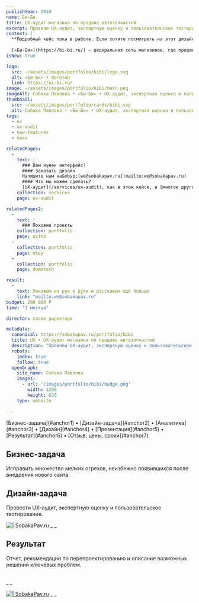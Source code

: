 ```yaml
---
publishYear: 2019
name: Би-Би
title: UX-аудит магазина по продаже автозапчастей
excerpt: Провели UX-аудит, экспертную оценку и пользовательское тестирование
context: |
  **Подробный кейс пока в работе. Если хотите посмотреть на этот дизайн в деталях, пишите нам на [we@sobakapav.ru](mailto:we@sobakapav.ru)**
  
  [«Би-Би»](https://bi-bi.ru/) — федеральная сеть магазинов, где продаются автозапчасти, аксессуары и другие товары для автовладельцев. Магазины сети есть более чем в сорока городах. 
isNew: true

logo:
  src: ~/assets/images/portfolio/bibi/logo.svg
  alt: «Би-Би» • Логотип
  link: https://bi-bi.ru/
image: ~/assets/images/portfolio/bibi/main.png
imageAlt: Собака Павлова • «Би-Би» • UX-аудит, экспертная оценка и пользовательское тестирование
thumbnail:
  src: ~/assets/images/portfolio/cards/bibi.svg
  alt: Собака Павлова • «Би-Би» • UX-аудит, экспертная оценка и пользовательское тестирование
tags:
  - ec
  - ux-audit
  - new-features
  - mass

relatedPages:
  -
    text: |
      ### Вам нужен интерфейс?
      #### Заказать дизайн
      Напишите нам на&nbsp;[we@sobakapav.ru](mailto:we@sobakapav.ru) 
      #### Что мы можем сделать?
      [UX-аудит](/services/ux-audit), как в этом кейсе, и [многое другое](/services). 
    collection: services
    page: ux-audit

relatedPages2:
  -
    text: |
      ### Похожие проекты
    collection: portfolio
    page: avito
  - 
    collection: portfolio
    page: okey
  - 
    collection: portfolio
    page: domotech

result:
  -
    text: Покажем из рук в руки и расскажем ещё больше
    link: "mailto:we@sobakapav.ru"
budget: 260 000 ₽
time: "3 месяца"

director: слово директора

metadata:
  canonical: https://sobakapav.ru/portfolio/bibi
  title: UX • UX-аудит магазина по продаже автозапчастей
  description: "Провели UX-аудит, экспертную оценку и пользовательское тестирование"
  robots:
    index: true
    follow: true
  openGraph:
    site_name: Собака Павлова
    images:
      - url: '/images/portfolio/bibi/badge.png'
        width: 1200
        height: 630
    type: website
  
---
```


<TOC>
[Бизнес-задача](#anchor1) • [Дизайн-задача](#anchor2) • [Аналитика](#anchor3) • [Дизайн](#anchor4) • [Презентация](#anchor5) • [Результат](#anchor6) • [Отзыв, цены, сроки](#anchor7)
</TOC>

## <a name="anchor1" />Бизнес-задача

Исправить множество мелких огрехов, неизбежно появившихся после внедрения нового сайта.

## <a name="anchor2" />Дизайн-задача

Провести UX-аудит, экспертную оценку и пользовательское тестирование.

![ | SobakaPav.ru](~/assets/images/portfolio/bibi/1.png)
_ _

## <a name="anchor3" />Результат

Отчет, рекомендации по перепроектированию и описание возможных решений ключевых проблем.

<div class="flex gap-2 flex-wrap"> <Image src="~/assets/images/portfolio/bibi/3.png" alt="" class="min-w-72 grow shrink basis-0"/> <Image src="~/assets/images/portfolio/bibi/4.png" alt="" class="min-w-72 grow shrink basis-0" /> </div>
_ _ 

<a href="/images/portfolio/bibi/2.jpg" target="_blank">![ | SobakaPav.ru](~/assets/images/portfolio/bibi/2.jpg)</a>
_ _

## <a name="anchor4" />


